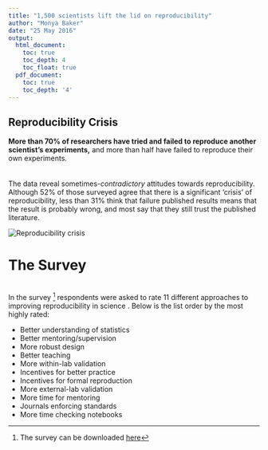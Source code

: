```yaml
---
title: "1,500 scientists lift the lid on reproducibility"
author: "Monya Baker"
date: "25 May 2016"
output:
  html_document:
    toc: true
    toc_depth: 4
    toc_float: true
  pdf_document:
    toc: true
    toc_depth: '4'
---
```


## Reproducibility Crisis

**More than 70% of researchers have tried and failed to reproduce another scientist's experiments,** and more than half have failed to reproduce their own experiments. \
\
\
The data reveal sometimes-*contradictory* attitudes towards reproducibility. Although 52% of those surveyed agree that there is a significant 'crisis' of reproducibility, less than 31% think that failure published results means that the result is probably wrong, and most say that they still trust the published literature.

![Reproducibility crisis](reproducibility-graphic-online1.jpeg)
\

# The Survey
\
In the survey [^1] respondents were asked to rate 11 different approaches to improving reproducibility in science . Below is the list order by the most highly rated:

+ Better understanding of statistics
+ Better mentoring/supervision
+ More robust design
+ Better teaching
+ More within-lab validation
+ Incentives for better practice
+ Incentives for formal reproduction
+ More external-lab validation
+ More time for mentoring
+ Journals enforcing standards
+ More time checking notebooks


[^1]: The survey can be downloaded [here](Reproduciblility Questionnaire.xml)




